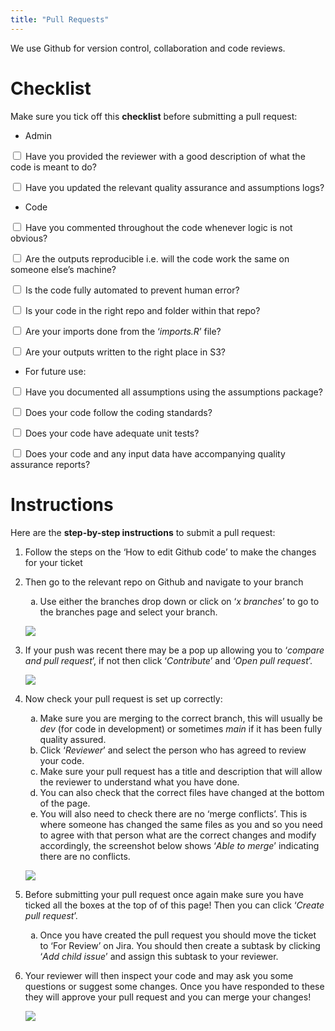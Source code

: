 ```yaml
---
title: "Pull Requests"
---
```


We use Github for version control, collaboration and code reviews.

# Checklist

Make sure you tick off this **checklist** before submitting a pull request:

-   Admin

<input type="checkbox"> Have you provided the reviewer with a good description of what the code is meant to do?

<input type="checkbox"> Have you updated the relevant quality assurance and assumptions logs?

-   Code

<input type="checkbox"> Have you commented throughout the code whenever logic is not obvious?

<input type="checkbox"> Are the outputs reproducible i.e. will the code work the same on someone else's machine?

<input type="checkbox"> Is the code fully automated to prevent human error?

<input type="checkbox"> Is your code in the right repo and folder within that repo?

<input type="checkbox"> Are your imports done from the '*imports.R*' file?

<input type="checkbox"> Are your outputs written to the right place in S3?

- For future use:

<input type="checkbox"> Have you documented all assumptions using the assumptions package?

<input type="checkbox"> Does your code follow the coding standards?

<input type="checkbox"> Does your code have adequate unit tests?

<input type="checkbox"> Does your code and any input data have accompanying quality assurance reports?

# Instructions

Here are the **step-by-step instructions** to submit a pull request:

1.  Follow the steps on the 'How to edit Github code' to make the changes for your ticket

2.  Then go to the relevant repo on Github and navigate to your branch

    a.  Use either the branches drop down or click on '*x branches*' to go to the branches page and select your branch.

    ![](~/module_b_team_pages/assets/branches_button.png)

3.  If your push was recent there may be a pop up allowing you to '*compare and pull request*', if not then click '*Contribute*' and '*Open pull request*'.

    ![](~/module_b_team_pages/assets/contribute_button.png)

4.  Now check your pull request is set up correctly:

    a.  Make sure you are merging to the correct branch, this will usually be *dev* (for code in development) or sometimes *main* if it has been fully quality assured.
    b.  Click '*Reviewer*' and select the person who has agreed to review your code.
    c.  Make sure your pull request has a title and description that will allow the reviewer to understand what you have done.
    d.  You can also check that the correct files have changed at the bottom of the page.
    e.  You will also need to check there are no 'merge conflicts'. This is where someone has changed the same files as you and so you need to agree with that person what are the correct changes and modify accordingly, the screenshot below shows '*Able to merge*' indicating there are no conflicts.

    ![](~/module_b_team_pages/assets/pull_request.png)

5.  Before submitting your pull request once again make sure you have ticked all the boxes at the top of of this page! Then you can click '*Create pull request*'.

    a.  Once you have created the pull request you should move the ticket to 'For Review' on Jira. You should then create a subtask by clicking '*Add child issue*' and assign this subtask to your reviewer.

6.  Your reviewer will then inspect your code and may ask you some questions or suggest some changes. Once you have responded to these they will approve your pull request and you can merge your changes!

    ![](~/module_b_team_pages/assets/approved.png)
